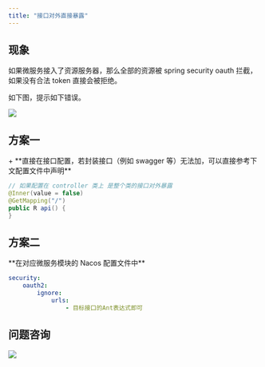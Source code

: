 ```yaml
---
title: "接口对外直接暴露"
---
```


## 现象

如果微服务接入了资源服务器，那么全部的资源被 spring security oauth 拦截，如果没有合法 token 直接会被拒绝。

如下图，提示如下错误。

![](https://cdn.nlark.com/yuque/0/2020/jpeg/283679/1599313987030-1d13cd7b-bf62-4652-9345-9bc75cd14d35.jpeg)

## 方案一

<Note>
+ **直接在接口配置，若封装接口（例如 swagger 等）无法加，可以直接参考下文配置文件中声明**
</Note>

```java
// 如果配置在 controller 类上 是整个类的接口对外暴露
@Inner(value = false)
@GetMapping("/")
public R api() {
}
```

## 方案二

<Warning>
**在对应微服务模块的 Nacos 配置文件中**
</Warning>

```yaml
security:
	oauth2:
		ignore:
			urls: 
				- 目标接口的Ant表达式即可
```

## 问题咨询
![](https://cdn.nlark.com/yuque/0/2022/gif/283679/1662563973685-c22e9831-db66-42b5-973f-886d25d1e0e7.gif)

